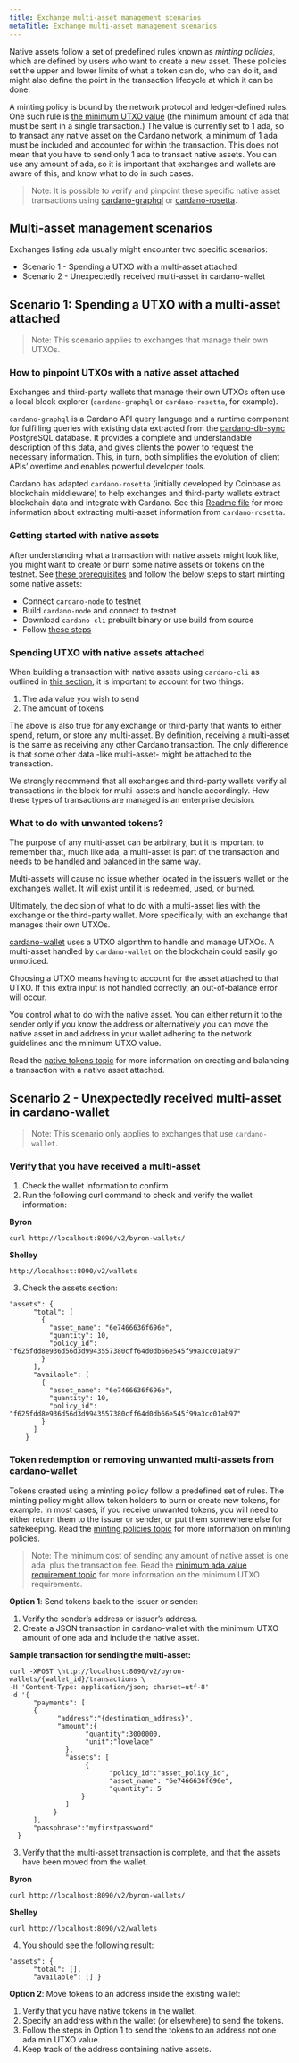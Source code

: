 ```yaml
---
title: Exchange multi-asset management scenarios
metaTitle: Exchange multi-asset management scenarios
---
```


Native assets follow a set of predefined rules known as *minting policies*, which are defined by users who want to create a new asset. These policies set the upper and lower limits of what a token can do, who can do it, and might also define the point in the transaction lifecycle at which it can be done.

A minting policy is bound by the network protocol and ledger-defined rules. One such rule is [the minimum UTXO value](https://cardano-ledger.readthedocs.io/en/latest/explanations/min-utxo.html) (the minimum amount of ada that must be sent in a single transaction.) The value is currently set to 1 ada, so to transact any native asset on the Cardano network, a minimum of 1 ada must be included and accounted for within the transaction. This does not mean that you have to send only 1 ada to transact native assets. You can use any amount of ada, so it is important that exchanges and wallets are aware of this, and know what to do in such cases.  

> Note: It is possible to verify and pinpoint these specific native asset transactions using [cardano-graphql](https://github.com/input-output-hk/cardano-graphql#overview) or [cardano-rosetta](https://docs.cardano.org/rosetta/learn-rosetta).

## Multi-asset management scenarios

Exchanges listing ada usually might encounter two specific scenarios:

- Scenario 1 - Spending a UTXO with a multi-asset attached
- Scenario 2 - Unexpectedly received multi-asset in cardano-wallet

## Scenario 1: Spending a UTXO with a multi-asset attached

> Note: This scenario applies to exchanges that manage their own UTXOs.

### How to pinpoint UTXOs with a native asset attached

Exchanges and third-party wallets that manage their own UTXOs often use a local block explorer (`cardano-graphql` or `cardano-rosetta`, for example). 

`cardano-graphql` is a Cardano API query language and a runtime component for fulfilling queries with existing data extracted from the [cardano-db-sync](https://github.com/input-output-hk/cardano-db-sync#cardano-db-sync) PostgreSQL database. It provides a complete and understandable description of this data, and gives clients the power to request the necessary information. This, in turn, both simplifies the evolution of client APIs’ overtime and enables powerful developer tools.

Cardano has adapted `cardano-rosetta` (initially developed by Coinbase as blockchain middleware) to help exchanges and third-party wallets extract blockchain data and integrate with Cardano. See this [Readme file](https://github.com/input-output-hk/cardano-rosetta/blob/master/docs/multi-assets-support.md) for more information about extracting multi-asset information from `cardano-rosetta`.

### Getting started with native assets

After understanding what a transaction with native assets might look like, you might want to create or burn some native assets or tokens on the testnet. See [these prerequisites](https://docs.cardano.org/native-tokens/getting-started#prerequisites) and follow the below steps to start minting some native assets:

- Connect `cardano-node` to testnet
- Build `cardano-node` and connect to testnet
- Download `cardano-cli` prebuilt binary or use build from source
- Follow [these steps](https://docs.cardano.org/native-tokens/getting-started)

### Spending UTXO with native assets attached

When building a transaction with native assets using `cardano-cli` as outlined in [this section](https://docs.cardano.org/native-tokens/getting-started/#example:mintinganewnativetoken), it is important to account for two things:

1. The ada value you wish to send
2. The amount of tokens

The above is also true for any exchange or third-party that wants to either spend, return, or store any multi-asset. By definition, receiving a multi-asset is the same as receiving any other Cardano transaction. The only difference is that some other data -like multi-asset- might be attached to the transaction.

We strongly recommend that all exchanges and third-party wallets verify all transactions in the block for multi-assets and handle accordingly. How these types of transactions are managed is an enterprise decision.

### What to do with unwanted tokens?

The purpose of any multi-asset can be arbitrary, but it is important to remember that, much like ada, a multi-asset is part of the transaction and needs to be handled and balanced in the same way. 

Multi-assets will cause no issue whether located in the issuer’s wallet or the exchange’s wallet. It will exist until it is redeemed, used, or burned.

Ultimately, the decision of what to do with a multi-asset lies with the exchange or the third-party wallet. More specifically, with an exchange that manages their own UTXOs.

[cardano-wallet](https://github.com/input-output-hk/cardano-wallet/releases) uses a UTXO algorithm to handle and manage UTXOs. A multi-asset handled by `cardano-wallet` on the blockchain could easily go unnoticed.

Choosing a UTXO means having to account for the asset attached to that UTXO. If this extra input is not handled correctly, an out-of-balance error will occur.

You control what to do with the native asset. You can either return it to the sender only if you know the address or alternatively you can move the native asset in and address in your wallet adhering to the network guidelines and the minimum UTXO value.

Read the [native tokens topic](https://docs.cardano.org/native-tokens/getting-started#example:mintinganewnativetoken) for more information on creating and balancing a transaction with a native asset attached.

## Scenario 2 - Unexpectedly received multi-asset in cardano-wallet

> Note: This scenario only applies to exchanges that use `cardano-wallet`.

### Verify that you have received a multi-asset

1. Check the wallet information to confirm
2. Run the following curl command to check and verify the wallet information:

**Byron**
```
curl http://localhost:8090/v2/byron-wallets/ 
```
**Shelley**
```
http://localhost:8090/v2/wallets
```

3. Check the assets section:

```
"assets": {
      "total": [
        {
          "asset_name": "6e7466636f696e",
          "quantity": 10,
          "policy_id": "f625fdd8e936d56d3d9943557380cff64d0db66e545f99a3cc01ab97"
        }
      ],
      "available": [
        {
          "asset_name": "6e7466636f696e",
          "quantity": 10,
          "policy_id": "f625fdd8e936d56d3d9943557380cff64d0db66e545f99a3cc01ab97"
        }
      ]
    }
```

### Token redemption or removing unwanted multi-assets from cardano-wallet

Tokens created using a minting policy follow a predefined set of rules. The minting policy might allow token holders to burn or create new tokens, for example. In most cases, if you receive unwanted tokens, you will need to either return them to the issuer or sender, or put them somewhere else for safekeeping. Read the [minting policies topic](https://cardano-ledger.readthedocs.io/en/latest/explanations/policies.html) for more information on minting policies.

> Note: The minimum cost of sending any amount of native asset is one ada, plus the transaction fee. Read the [minimum ada value requirement topic](https://cardano-ledger.readthedocs.io/en/latest/explanations/min-utxo.html) for more information on the minimum UTXO requirements.

**Option 1**:  Send tokens back to the issuer or sender:

1. Verify the sender’s address or issuer’s address.
2. Create a JSON transaction in cardano-wallet with the minimum UTXO amount of one ada and include the native asset.

**Sample transaction for sending the multi-asset:**
```
curl -XPOST \http://localhost:8090/v2/byron-wallets/{wallet_id}/transactions \ 
-H 'Content-Type: application/json; charset=utf-8' 
-d '{
      "payments": [
      {
            "address":"{destination_address}",
            "amount":{
                   "quantity":3000000,
                   "unit":"lovelace"
              }, 
              "assets": [
                   {
                         "policy_id":"asset_policy_id", 
                         "asset_name": "6e7466636f696e", 
                         "quantity": 5
                  }
              ]
           }
      ], 
      "passphrase":"myfirstpassword"
  }
```

3. Verify that the multi-asset transaction is complete, and that the assets have been moved from the wallet.

**Byron**

```
curl http://localhost:8090/v2/byron-wallets/ 
```

**Shelley**
```
curl http://localhost:8090/v2/wallets
```

4. You should see the following result:

```
"assets": {
      "total": [],
      "available": [] }
```

**Option 2**: Move tokens to an address inside the existing wallet:

1. Verify that you have native tokens in the wallet.
2. Specify an address within the wallet (or elsewhere) to send the tokens.
3. Follow the steps in Option 1 to send the tokens to an address not one ada min UTXO value.
4. Keep track of the address containing native assets.
